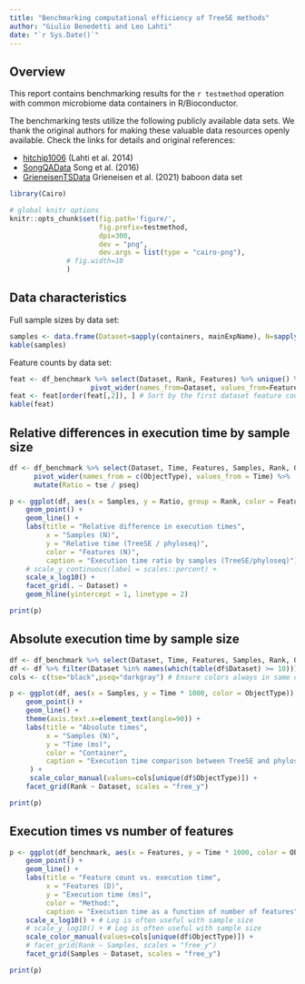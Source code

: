 ```yaml
---
title: "Benchmarking computational efficiency of TreeSE methods"
author: "Giulio Benedetti and Leo Lahti"
date: "`r Sys.Date()`"
---
```



## Overview

This report contains benchmarking results for the `r testmethod`
operation with common microbiome data containers in R/Bioconductor.

The benchmarking tests utilize the following publicly available data
sets. We thank the original authors for making these valuable data
resources openly available. Check the links for details and original
references:

- [hitchip1006](https://github.com/microbiome/miaTime/blob/master/R/data.R) (Lahti et al. 2014)
- [SongQAData](https://microbiome.github.io/microbiomeDataSets/reference/SongQAData.html) Song et al. (2016)
- [GrieneisenTSData](https://microbiome.github.io/microbiomeDataSets/reference/GrieneisenTSData.html) Grieneisen et al. (2021) baboon data set



```r
library(Cairo)

# global knitr options
knitr::opts_chunk$set(fig.path='figure/',
                      fig.prefix=testmethod,
                      dpi=300,
                      dev = "png",
                      dev.args = list(type = "cairo-png"),
		      # fig.width=10		      
		      )
```


## Data characteristics


Full sample sizes by data set:

```r
samples <- data.frame(Dataset=sapply(containers, mainExpName), N=sapply(containers, ncol)) %>% arrange(N)
kable(samples)
```

Feature counts by data set:

```r
feat <- df_benchmark %>% select(Dataset, Rank, Features) %>% unique() %>%
                    pivot_wider(names_from=Dataset, values_from=Features, values_fill=0)
feat <- feat[order(feat[,2]), ] # Sort by the first dataset feature counts
kable(feat)
```


## Relative differences in execution time by sample size

```r
df <- df_benchmark %>% select(Dataset, Time, Features, Samples, Rank, ObjectType) %>% 
      pivot_wider(names_from = c(ObjectType), values_from = Time) %>% 
      mutate(Ratio = tse / pseq) 

p <- ggplot(df, aes(x = Samples, y = Ratio, group = Rank, color = Features)) + 
    geom_point() + 
    geom_line() +
    labs(title = "Relative difference in execution times",
         x = "Samples (N)",
         y = "Relative time (TreeSE / phyloseq)",
         color = "Features (N)",
         caption = "Execution time ratio by samples (TreeSE/phyloseq)") +
    # scale_y_continuous(label = scales::percent) +
    scale_x_log10() +
    facet_grid(. ~ Dataset) + 
    geom_hline(yintercept = 1, linetype = 2) 

print(p)
```



## Absolute execution time by sample size

```r
df <- df_benchmark %>% select(Dataset, Time, Features, Samples, Rank, ObjectType)
df <- df %>% filter(Dataset %in% names(which(table(df$Dataset) >= 10)))
cols <- c(tse="black",pseq="darkgray") # Ensure colors always in same order

p <- ggplot(df, aes(x = Samples, y = Time * 1000, color = ObjectType)) + 
    geom_point() + 
    geom_line() +
    theme(axis.text.x=element_text(angle=90)) + 
    labs(title = "Absolute times",
         x = "Samples (N)",
         y = "Time (ms)",
         color = "Container",
         caption = "Execution time comparison between TreeSE and phyloseq."
	 ) +
	 scale_color_manual(values=cols[unique(df$ObjectType)]) + 
    facet_grid(Rank ~ Dataset, scales = "free_y") 

print(p)
```


## Execution times vs number of features

```r
p <- ggplot(df_benchmark, aes(x = Features, y = Time * 1000, color = ObjectType)) + 
    geom_point() + 
    geom_line() +
    labs(title = "Feature count vs. execution time",
         x = "Features (D)",
         y = "Execution time (ms)",
         color = "Method:",
         caption = "Execution time as a function of number of features") +
    scale_x_log10() + # Log is often useful with sample size
    # scale_y_log10() + # Log is often useful with sample size
    scale_color_manual(values=cols[unique(df$ObjectType)]) +     
    # facet_grid(Rank ~ Samples, scales = "free_y")
    facet_grid(Samples ~ Dataset, scales = "free_y")    

print(p)
```



